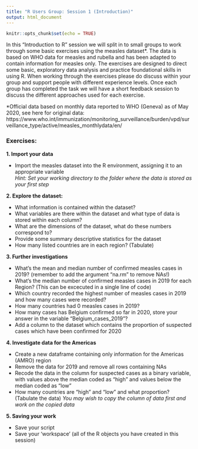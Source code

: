 ```yaml
---
title: "R Users Group: Session 1 (Introduction)"
output: html_document
---
```



```r
knitr::opts_chunk$set(echo = TRUE)

```

In this "Introduction to R" session we will split in to small groups to work through some basic exercises using the measles dataset\*. The data is based on WHO data for measles and rubella and has been adapted to contain information for measles only. The exercises are designed to direct some basic, exploratory data analysis and practice foundational skills in using R. When working through the exercises please do discuss within your group and support people with different experience levels. Once each group has completed the task we will have a short feedback session to discuss the different approaches used for each exercise. 

\*Official data based on monthly data reported to WHO (Geneva) as of May 2020, see here for original data: https://www.who.int/immunization/monitoring_surveillance/burden/vpd/surveillance_type/active/measles_monthlydata/en/

### Exercises: 
**1. Import your data**  

- Import the measles dataset into the R environment, assigning it to an appropriate variable  
*Hint: Set your working directory to the folder where the data is stored as your first step*


**2. Explore the dataset:**  

- What information is contained within the dataset?  
- What variables are there within the dataset and what type of data is stored within each column?  
- What are the dimensions of the dataset, what do these numbers correspond to?  
- Provide some summary descriptive statistics for the dataset  
- How many listed countries are in each region? (Tabulate)


**3. Further investigations**

- What's the mean and median number of confirmed measles cases in 2019? (remember to add the argument "na.rm" to remove NAs!)
- What's the median number of confirmed measles cases in 2019 for each Region? (This can be excecuted in a single line of code)
- Which country recorded the highest number of measles cases in 2019 and how many cases were recorded?  
- How many countries had 0 measles cases in 2019?  
- How many cases has Belgium confirmed so far in 2020, store your answer in the variable "Belgium_cases_2019"?  
- Add a column to the dataset which contains the proportion of suspected cases which have been confirmed for 2020  


**4. Investigate data for the Americas**  

- Create a new dataframe containing only information for the Americas (AMRO) region  
- Remove the data for 2019 and remove all rows containing NAs  
- Recode the data in the column for suspected cases as a binary variable, with values above the median coded as "high" and values below the median coded as "low"  
- How many countries are "high" and "low" and what proportion? (Tabulate the data)
*You may wish to copy the column of data first and work on the copied data*


**5. Saving your work**

- Save your script 
- Save your 'workspace' (all of the R objects you have created in this session)

